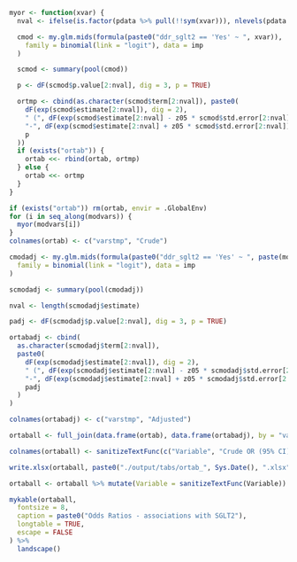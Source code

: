 ```r

myor <- function(xvar) {
  nval <- ifelse(is.factor(pdata %>% pull(!!sym(xvar))), nlevels(pdata %>% pull(!!sym(xvar))), 2)

  cmod <- my.glm.mids(formula(paste0("ddr_sglt2 == 'Yes' ~ ", xvar)),
    family = binomial(link = "logit"), data = imp
  )

  scmod <- summary(pool(cmod))

  p <- dF(scmod$p.value[2:nval], dig = 3, p = TRUE)

  ortmp <- cbind(as.character(scmod$term[2:nval]), paste0(
    dF(exp(scmod$estimate[2:nval]), dig = 2),
    " (", dF(exp(scmod$estimate[2:nval] - z05 * scmod$std.error[2:nval]), dig = 2),
    "-", dF(exp(scmod$estimate[2:nval] + z05 * scmod$std.error[2:nval]), dig = 2), "), ",
    p
  ))
  if (exists("ortab")) {
    ortab <<- rbind(ortab, ortmp)
  } else {
    ortab <<- ortmp
  }
}

if (exists("ortab")) rm(ortab, envir = .GlobalEnv)
for (i in seq_along(modvars)) {
  myor(modvars[i])
}
colnames(ortab) <- c("varstmp", "Crude")

cmodadj <- my.glm.mids(formula(paste0("ddr_sglt2 == 'Yes' ~ ", paste(modvars, collapse = " + "))),
  family = binomial(link = "logit"), data = imp
)

scmodadj <- summary(pool(cmodadj))

nval <- length(scmodadj$estimate)

padj <- dF(scmodadj$p.value[2:nval], dig = 3, p = TRUE)

ortabadj <- cbind(
  as.character(scmodadj$term[2:nval]),
  paste0(
    dF(exp(scmodadj$estimate[2:nval]), dig = 2),
    " (", dF(exp(scmodadj$estimate[2:nval] - z05 * scmodadj$std.error[2:nval]), dig = 2),
    "-", dF(exp(scmodadj$estimate[2:nval] + z05 * scmodadj$std.error[2:nval]), dig = 2), "), ",
    padj
  )
)

colnames(ortabadj) <- c("varstmp", "Adjusted")

ortaball <- full_join(data.frame(ortab), data.frame(ortabadj), by = "varstmp")

colnames(ortaball) <- sanitizeTextFunc(c("Variable", "Crude OR (95% CI), p-value", "Adjusted OR (95% CI), p-value"))

write.xlsx(ortaball, paste0("./output/tabs/ortab_", Sys.Date(), ".xlsx"), rowNames = FALSE)

ortaball <- ortaball %>% mutate(Variable = sanitizeTextFunc(Variable))

mykable(ortaball,
  fontsize = 8,
  caption = paste0("Odds Ratios - associations with SGLT2"),
  longtable = TRUE,
  escape = FALSE
) %>%
  landscape()
```
